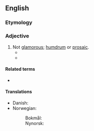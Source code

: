 ==English==

===Etymology===
{{prefix|en|un|glamorous}}

===Adjective===
{{en-adj}}

# Not [[glamorous]]; [[humdrum]] or [[prosaic]].
#* {{quote-journal|en|author=Neil Hegarty|title=Hidden City: Adventures and Explorations in Dublin by Karl Whitney, review: 'a necessary corrective' &#91;print version: Re-Joycing in Dublin, p.&nbsp;R25&#93;|url=http://www.telegraph.co.uk/culture/books/bookreviews/11047906/Hidden-City-Adventures-and-Explorations-in-Dublin-by-Karl-Whitney-review-a-necessary-corrective.html|work={{w|The Daily Telegraph}} (Review)|date=23 August 2014|passage=Whitney is absorbed especially by Dublin's '''unglamorous''' interstitial zones: the new housing estates and labyrinths of roads, watercourses and railways where the city peters into its commuter belt.}}
#* {{quote-journal|en|date=2022 November 16|author=Philip Haigh|title=Trans-Pennine... transformative|journal=RAIL|issue=970|page=38|text=And at the '''unglamorous''' end of upgrade work, it plans to improve drainage.}} 

====Related terms====
* {{l|en|unglamorously}}

====Translations====
{{trans-top|not glamorous}}
* Danish: {{t|da|uglamorøs}}
* Norwegian:
*: Bokmål: {{t|nb|uglamorøs}}
*: Nynorsk: {{t|nn|uglamorøs}}
{{trans-mid}}
{{trans-bottom}}